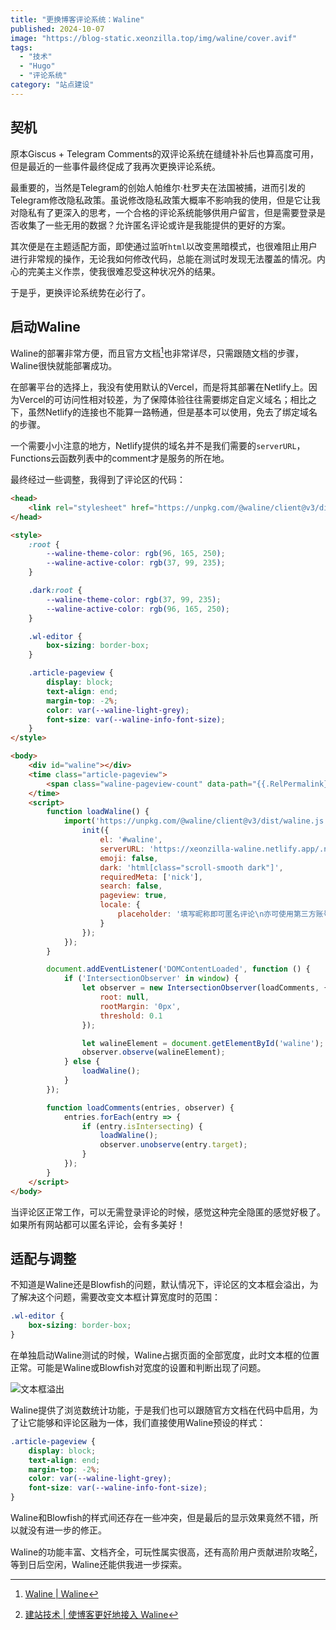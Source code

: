 ```yaml
---
title: "更换博客评论系统：Waline"
published: 2024-10-07
image: "https://blog-static.xeonzilla.top/img/waline/cover.avif"
tags:
  - "技术"
  - "Hugo"
  - "评论系统"
category: "站点建设"
---
```

## 契机
原本Giscus + Telegram Comments的双评论系统在缝缝补补后也算高度可用，但是最近的一些事件最终促成了我再次更换评论系统。

最重要的，当然是Telegram的创始人帕维尔·杜罗夫在法国被捕，进而引发的Telegram修改隐私政策。虽说修改隐私政策大概率不影响我的使用，但是它让我对隐私有了更深入的思考，一个合格的评论系统能够供用户留言，但是需要登录是否收集了一些无用的数据？允许匿名评论或许是我能提供的更好的方案。

其次便是在主题适配方面，即使通过监听`html`以改变黑暗模式，也很难阻止用户进行非常规的操作，无论我如何修改代码，总能在测试时发现无法覆盖的情况。内心的完美主义作祟，使我很难忍受这种状况外的结果。

于是乎，更换评论系统势在必行了。

## 启动Waline
Waline的部署非常方便，而且官方文档[^1]也非常详尽，只需跟随文档的步骤，Waline很快就能部署成功。

在部署平台的选择上，我没有使用默认的Vercel，而是将其部署在Netlify上。因为Vercel的可访问性相对较差，为了保障体验往往需要绑定自定义域名；相比之下，虽然Netlify的连接也不能算一路畅通，但是基本可以使用，免去了绑定域名的步骤。

一个需要小小注意的地方，Netlify提供的域名并不是我们需要的`serverURL`，Functions云函数列表中的comment才是服务的所在地。

最终经过一些调整，我得到了评论区的代码：

```html title="layouts/partials/comments.html" collapse={38-46} {16-18, 20-26}
<head>
    <link rel="stylesheet" href="https://unpkg.com/@waline/client@v3/dist/waline.css" />
</head>

<style>
    :root {
        --waline-theme-color: rgb(96, 165, 250);
        --waline-active-color: rgb(37, 99, 235);
    }

    .dark:root {
        --waline-theme-color: rgb(37, 99, 235);
        --waline-active-color: rgb(96, 165, 250);
    }

    .wl-editor {
        box-sizing: border-box;
    }

    .article-pageview {
        display: block;
        text-align: end;
        margin-top: -2%;
        color: var(--waline-light-grey);
        font-size: var(--waline-info-font-size);
    }
</style>

<body>
    <div id="waline"></div>
    <time class="article-pageview">
        <span class="waline-pageview-count" data-path="{{.RelPermalink}}">0</span> 次浏览
    </time>
    <script>
        function loadWaline() {
            import('https://unpkg.com/@waline/client@v3/dist/waline.js').then(({ init }) => {
                init({
                    el: '#waline',
                    serverURL: 'https://xeonzilla-waline.netlify.app/.netlify/functions/comment',
                    emoji: false,
                    dark: 'html[class="scroll-smooth dark"]',
                    requiredMeta: ['nick'],
                    search: false,
                    pageview: true,
                    locale: {
                        placeholder: '填写昵称即可匿名评论\n亦可使用第三方账号登录'
                    }
                });
            });
        }

        document.addEventListener('DOMContentLoaded', function () {
            if ('IntersectionObserver' in window) {
                let observer = new IntersectionObserver(loadComments, {
                    root: null,
                    rootMargin: '0px',
                    threshold: 0.1
                });

                let walineElement = document.getElementById('waline');
                observer.observe(walineElement);
            } else {
                loadWaline();
            }
        });

        function loadComments(entries, observer) {
            entries.forEach(entry => {
                if (entry.isIntersecting) {
                    loadWaline();
                    observer.unobserve(entry.target);
                }
            });
        }
    </script>
</body>
```

当评论区正常工作，可以无需登录评论的时候，感觉这种完全隐匿的感觉好极了。如果所有网站都可以匿名评论，会有多美好！

## 适配与调整
不知道是Waline还是Blowfish的问题，默认情况下，评论区的文本框会溢出，为了解决这个问题，需要改变文本框计算宽度时的范围：

```css title="layouts/partials/comments.html" startLineNumber=16
.wl-editor {
    box-sizing: border-box;
}
```

在单独启动Waline测试的时候，Waline占据页面的全部宽度，此时文本框的位置正常。可能是Waline或Blowfish对宽度的设置和判断出现了问题。

![文本框溢出](https://blog-static.xeonzilla.top/img/waline/01.avif "文本框溢出")

Waline提供了浏览数统计功能，于是我们也可以跟随官方文档在代码中启用，为了让它能够和评论区融为一体，我们直接使用Waline预设的样式：

```css title="layouts/partials/comments.html" startLineNumber=20
.article-pageview {
    display: block;
    text-align: end;
    margin-top: -2%;
    color: var(--waline-light-grey);
    font-size: var(--waline-info-font-size);
}
```

Waline和Blowfish的样式间还存在一些冲突，但是最后的显示效果竟然不错，所以就没有进一步的修正。

Waline的功能丰富、文档齐全，可玩性属实很高，还有高阶用户贡献进阶攻略[^2]，等到日后空闲，Waline还能供我进一步探索。

[^1]:[Waline | Waline](https://waline.js.org/)
[^2]:[建站技术 | 使博客更好地接入 Waline](https://blog.reincarnatey.net/2024/0719-better-waline/)
